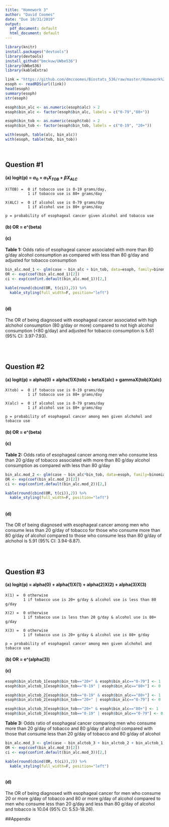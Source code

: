 ```yaml
---
title: "Homework 3"
author: "David Coomes"
date: "Due 10/31/2019"
output:
  pdf_document: default
  html_document: default
---
```


```r

library(knitr)
install.packages("devtools")
library(devtools)
install_github("bmckuw/UWbe536") 
library(UWbe536) 
library(kableExtra)

```


```r

link = "https://github.com/dmccoomes/Biostats_536/raw/master/Homework%203/esoph%20(2).rds"
esoph <- readRDS(url(link))
head(esoph)
summary(esoph)
str(esoph)

```



```r

esoph$bin_alc <- as.numeric(esoph$alc) > 2
esoph$bin_alc <- factor(esoph$bin_alc, labels = c("0-79","80+"))

esoph$bin_tob <- as.numeric(esoph$tob) > 2
esoph$bin_tob <- factor(esoph$bin_tob, labels = c("0-19", "20+"))

with(esoph, table(alc, bin_alc))
with(esoph, table(tob, bin_tob))

```

<br>

## **Question #1** 
#### (a) logit(p) = $\alpha_0$ + $\alpha_1X_{TOB}$ + $\beta X_{ALC}$

    X(TOB) =  0 if tobacco use is 0-19 grams/day,  
              1 if tobacco use is 80+ grams/day
              
    X(ALC) =  0 if alcohol use is 0-79 grams/day
              1 if alcohol use is 80+ grams/day
              
    p = probability of esophageal cancer given alcohol and tobacco use
    
    
#### (b) OR = e^(beta)


#### (c) 

**Table 1:** Odds ratio of esophageal cancer associated with more than 80 g/day alcohol consumption as compared with less than 80 g/day and adjusted for tobacco consumption

```r

bin_alc.mod_1 <- glm(case ~ bin_alc + bin_tob, data=esoph, family=binomial)
OR <- exp(coef(bin_alc.mod_1)[2])
ci <- exp(confint.default(bin_alc.mod_1))[2,]

kable(round(cbind(OR, t(ci)),2)) %>%
  kable_styling(full_width=F, position="left")
      

```

#### (d) 

The OR of being diagnosed with esophageal cancer associated with high alchohol consumption (80 g/day or more) compared to not high alcohol consumption (<80 g/day) and adjusted for tobacco consumption is 5.61 (95% CI: 3.97-7.93).


<br>
<br>


## **Question #2**
#### (a) logit(p) = alpha(0) + alpha(1)X(tob) + betaX(alc) + gammaX(tob)X(alc)

    X(tob) =  0 if tobacco use is 0-19 grams/day
              1 if tobacco use is 80+ grams/day
              
    X(alc) =  0 if alcohol use is 0-79 grams/day
              1 if alcohol use is 80+ grams/day
              
    p = probability of esophageal cancer among men given alchohol and tobacco use
    
    
#### (b) OR = e^(beta)


#### (c) 

**Table 2:** Odds ratio of esophageal cancer among men who consume less than 20 g/day of tobacco associated with more than 80 g/day alcohol consumption as compared with less than 80 g/day

```r

bin_alc.mod_2 <- glm(case ~ bin_alc*bin_tob, data=esoph, family=binomial)
OR <- exp(coef(bin_alc.mod_2)[2])
ci <- exp(confint.default(bin_alc.mod_2))[2,]

kable(round(cbind(OR, t(ci)),2)) %>%
  kable_styling(full_width=F, position="left")
      

```


#### (d)

The OR of being diagnosed with esophageal cancer among men who consume less than 20 g/day of tobacco for those who consume more than 80 g/day of alcohol compared to those who consume less than 80 g/day of alchohol is 5.91 (95% CI: 3.94-8.87).


<br>
<br>

## **Question #3**
#### (a) logit(p) = alpha(0) + alpha(1)X(1) + alpha(2)X(2) + alpha(3)X(3)

    X(1) =  0 otherwise
            1 if tobacco use is 20+ g/day & alcohol use is less than 80 g/day
              
    X(2) =  0 otherwise
            1 if tobacco use is less than 20 g/day & alcohol use is 80+ g/day
              
    X(3) =  0 otherwise
            1 if tobacco use is 20+ g/day & alcohol use is 80+ g/day
              
    p = probability of esophageal cancer among men given alchohol and tobacco use
 
    
#### (b) OR = e^(alpha(3))


#### (c) 

```r

esoph$bin_alctob_1[esoph$bin_tob=="20+" & esoph$bin_alc=="0-79"] <- 1
esoph$bin_alctob_1[esoph$bin_tob=="0-19" | esoph$bin_alc=="80+"] <- 0

esoph$bin_alctob_2[esoph$bin_tob=="0-19" & esoph$bin_alc=="80+"] <- 1
esoph$bin_alctob_2[esoph$bin_tob=="20+" | esoph$bin_alc=="0-79"] <- 0

esoph$bin_alctob_3[esoph$bin_tob=="20+" & esoph$bin_alc=="80+"] <- 1
esoph$bin_alctob_3[esoph$bin_tob=="0-19" | esoph$bin_alc=="0-79"] <- 0

```


**Table 3:** Odds ratio of esophageal cancer comparing men who consume more than 20 g/day of tobacco and 80 g/day of alcohol compared with those that consume less than 20 g/day of tobacco and 80 g/day of alcohol

```r

bin_alc.mod_3 <- glm(case ~ bin_alctob_3 + bin_alctob_2 + bin_alctob_1, data=esoph, family=binomial)
OR <- exp(coef(bin_alc.mod_3)[2]) 
ci <- exp(confint.default(bin_alc.mod_3))[2,]

kable(round(cbind(OR, t(ci)),2)) %>%
  kable_styling(full_width=F, position="left")



```


#### (d)

The OR of being diagnosed with esophageal cancer for men who consume 20 or more g/day of tobacco and 80 or more g/day of alcohol compared to men who consume less than 20 g/day and less than 80 g/day of alcohol and tobacco is 10.04 (95% CI: 5.53-18.26).


##Appendix

```r

```


